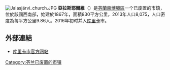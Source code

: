 [[File:Jalasjärvi_church.JPG|thumb]]
'''亞拉斯耶爾維'''（{{lang-fi|Jalasjärvi}}）是[[芬蘭|芬蘭]][[南博滕區|南博滕區]]一个已废置的市鎮，位於該國西南部，始建於1867年，面積830平方公里，2013年人口8,075，人口密度為每平方公里9.86人。2016年初时并入[[库里卡|库里卡]]市。

==外部連結==
{{commonscat|Jalasjärvi}}
* [http://www.kurikka.fi/ 库里卡市官方网站] {{Wayback|url=http://www.kurikka.fi/ |date=20210105050511 }} {{fi}}

{{Finland-geo-stub}}
[[Category:芬兰已废置的市镇|Category:芬兰已废置的市镇]]
